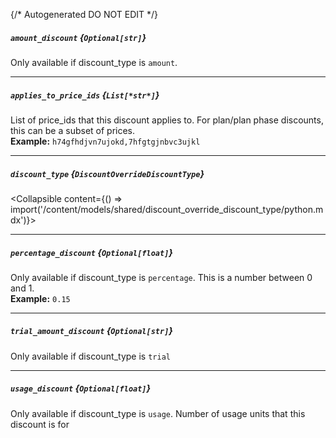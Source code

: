 {/* Autogenerated DO NOT EDIT  */}

##### `amount_discount` *{`Optional[str]`}*
Only available if discount_type is `amount`.

---
##### `applies_to_price_ids` *{`List[*str*]`}*
List of price_ids that this discount applies to. For plan/plan phase discounts, this can be a subset of prices.
<br/>
**Example:** `h74gfhdjvn7ujokd,7hfgtgjnbvc3ujkl`

---
##### `discount_type` *{`DiscountOverrideDiscountType`}*
<Collapsible content={() => import('/content/models/shared/discount_override_discount_type/python.mdx')}>
</Collapsible>

---
##### `percentage_discount` *{`Optional[float]`}*
Only available if discount_type is `percentage`. This is a number between 0 and 1.
<br/>
**Example:** `0.15`

---
##### `trial_amount_discount` *{`Optional[str]`}*
Only available if discount_type is `trial`

---
##### `usage_discount` *{`Optional[float]`}*
Only available if discount_type is `usage`. Number of usage units that this discount is for

